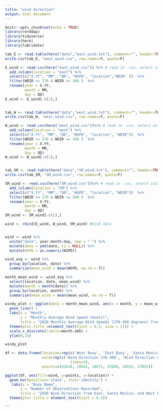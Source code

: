 ```yaml
---
title: "wind direction"
output: html_document
---
```


```r
knitr::opts_chunk$set(echo = TRUE)
library(rerddap)
library(tidyverse)
library(here)
library(lubridate)
```

```r
tab_E <- read.table(here("data","east_wind.txt"), comment="", header=TRUE) #convert .txt file to .csv
write.csv(tab_E, "east_wind.csv", row.names=F, quote=F)

E_wind <- read.csv(here("east_wind.csv")) %>% # read in .csv, select columns and rename
  add_column(location = "east") %>% 
  select(c("X.YY", "MM", "DD", "WSPD", "location","WDIR" ))  %>% 
  filter(WDIR >= 270 & WDIR <= 360 )  %>% 
  rename(year = X.YY,
         month = MM,
         day = DD)
E_wind <- E_wind[-c(1),]
  

tab_W <- read.table(here("data","west_wind.txt"), comment="", header=TRUE) #convert .txt file to .csv
write.csv(tab_W, "west_wind.csv", row.names=F, quote=F)

W_wind <- read.csv(here("west_wind.csv"))%>% # read in .csv, select coloumns and rename
  add_column(location = "west") %>% 
  select(c("X.YY", "MM", "DD", "WSPD", "location", "WDIR"))  %>% 
  filter(WDIR >= 270 & WDIR <= 360 )  %>% 
  rename(year = X.YY,
         month = MM,
         day = DD)
W_wind <- W_wind[-c(1),]


tab_SM <- read.table(here("data","SM_wind.txt"), comment="", header=TRUE) #convert .txt file to .csv
write.csv(tab_SM, "SM_wind.csv", row.names=F, quote=F)

SM_wind <- read.csv(here("SM_wind.csv"))%>% # read in .csv, select coloumns and rename
  add_column(location = "SM") %>% 
  select(c("X.YY", "MM", "DD", "WSPD", "location", "WDIR"))  %>% 
  filter(WDIR >= 270 & WDIR <= 360 )  %>% 
  rename(year = X.YY,
         month = MM,
         day = DD)
SM_wind <- SM_wind[-c(1),]

wind <- rbind(E_wind, W_wind, SM_wind) #bind data


wind <- wind %>%
  unite("date", year:month:day, sep = "-") %>% 
  mutate(date = ymd(date, tz = NULL)) %>% 
  mutate(WSPD = as.numeric(WSPD))

wind_avg <- wind %>% 
  group_by(location, date) %>% 
  summarize(mean_wind = mean(WSPD, na.rm = T))

month_mean_wind <- wind_avg %>% 
  select(location, date, mean_wind) %>% 
  mutate(month = month(date)) %>% 
  group_by(location, month) %>%
  summarize(mean_wind = mean(mean_wind, na.rm = T))
```

```r
windy_plot <- ggplot(data = month_mean_wind, aes(x = month, y = mean_wind, color = location)) +
  geom_line() +
  labs(x = "Month",
       y = "Monthly Average Wind Speed (knots)",
       title = "2020 Monthly Average Wind Speeds (270-360 degrees) from East, West, and Santa Monica Buoys") +
  theme(plot.title =element_text(hjust = 0.5, size = 11)) +
  scale_x_discrete(limits=month.abb) +
  ylim(0,15)

windy_plot

```


```r
df <- data.frame(location=rep(c('West Buoy', 'East Buoy', 'Santa Monica'), each=2),
                 wind=rep(c('Wind Direction 270-360', 'Wind Direction 0-270'), 
                              times=3),
                 points=c(41638, 10541, 18671, 33560, 24919, 27825))

ggplot(df, aes(fill=wind, y=points, x=location)) + 
  geom_bar(position='stack', stat='identity') +
   labs(x = "Buoy Name",
       y = "Number of Observations Recorded",
       title = "2020 Wind Direction from East, Santa Monica, and West Buoys") +
  theme(plot.title = element_text(hjust = 0.5)) 


```

```

